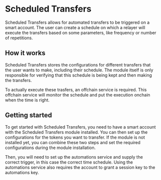 # Scheduled Transfers

Scheduled Transfers allows for automated transfers to be triggered on a smart account. The user can create a schedule on which a relayer will execute the transfers based on some parameters, like frequency or number of repetitions.

## How it works

Scheduled Transfers stores the configurations for different transfers that the user wants to make, including their schedule. The module itself is only responsible for verifying that this schedule is being kept and then making the transfers.

To actually execute these trasfers, an offchain service is required. This offchain service will monitor the schedule and put the execution onchain when the time is right.

## Getting started

To get started with Scheduled Transfers, you need to have a smart account with the Scheduled Transfers module installed. You can then set up the configurations for the tokens you want to transfer. If the module is not installed yet, you can combine these two steps and set the required configurations during the module installation.

Then, you will need to set up the automations service and supply the correct trigger, in this case the correct time schedule. Using the automations service also requires the account to grant a session key to the automations key.
